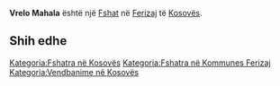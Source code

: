 {{Fshat në Kosovës
 | Emri                = Vrelo Mahala
| srp_N_name = Vrelo Mahala
| srp_N_FULL_NAME_RO = Vrelo Mahala
| srp_N_FULL_NAME_ND_RO = Vrelo Mahala
| srp_N_SORT_NAME_RG = VRELOMAHALA
| srp_N_FULL_NAME_RG = Vrelo Mahala
| srp_N_FULL_NAME_ND_RG = Vrelo Mahala

 | Emri (Rasa dhanore) = 
 | Figura              = 
 | Shteti              = Kosovo
 | Komuna              = Ferizaj
 | Kodi postar         = 
 | Sipërfaqja          = 

 | Popullsia           = 

 | Regj. i popullsisë  = 
 | Dend. e popullsisë  = 
 | Faqja zyrtare       = 
 <!--- Koordinatat ----> 
 | Gjerësia            = 42.396389
 | Gjatësia            = 20.923333
 | Lartësia            = 
}}
'''Vrelo Mahala''' është një [[Fshat]] në [[Ferizaj]] të [[Kosovës]].

<!-- == Gjeografia == -->
<!-- == Historia == -->
<!-- == Demografia == -->
== Shih edhe ==
{{Komuna Ferizaj}}
{{Kosovo-Administrata-Cung}}

[[Kategoria:Fshatra në Kosovës]]
[[Kategoria:Fshatra në Kommunes Ferizaj]]
[[Kategoria:Vendbanime në Kosovës]]